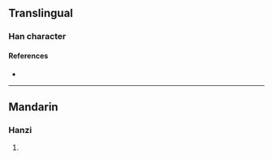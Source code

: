 {{character info/new}}
==Translingual==

===Han character===
{{Han char|rn=104|rad=疒|as=03|sn=8|four=|canj=KDI,XKDI|ids=⿸疒寸}}

====References====
* {{Han ref|kx=0769.140|dkj=22034|dj=1179.170|hdz=42660.070|uh=759B|ud=30107}}

----

==Mandarin==

===Hanzi===
{{cmn-hanzi|pin=[[zhǒu]] ([[zhou3]])|wg=chou<sup>3</sup>}}

# {{defn|lang=cmn|sort=疒03}}